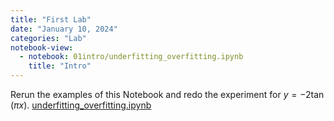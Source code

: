 ```yaml
---
title: "First Lab"
date: "January 10, 2024"
categories: "Lab"
notebook-view: 
  - notebook: 01intro/underfitting_overfitting.ipynb
    title: "Intro"
---
```


Rerun the examples of this Notebook and redo the experiment for $y=-2\tan(\pi x)$. [underfitting_overfitting.ipynb](https://www.dropbox.com/scl/fi/exu8xv0jx4wqx44vvr47o/underfitting_overfitting.ipynb?rlkey=dzoyyr7yl4sehw2cc8bwapwik&dl=0
)

